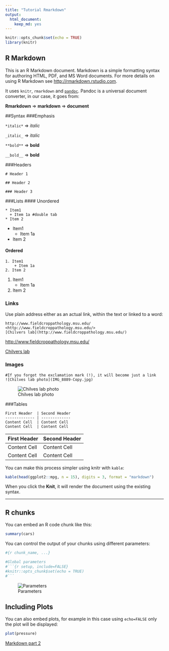 ```yaml
---
title: "Tutorial Rmarkdown"
output: 
  html_document: 
    keep_md: yes
---
```


```r
knitr::opts_chunk$set(echo = TRUE)
library(knitr)
```

## R Markdown

This is an R Markdown document. Markdown is a simple formatting syntax for 
authoring HTML, PDF, and MS Word documents. For more details on using R Markdown 
see <http://rmarkdown.rstudio.com>.

It uses `knitr`, `rmarkdown` and [`pandoc`](http://pandoc.org/).  Pandoc is a 
universal document converter, in our case, it goes from:

**Rmarkdown** => **markdown** => **document**

##Syntax
###Emphasis

`*italic*` => *italic*

`_italic_` => _italic_

`**bold**` => **bold**

`__bold__` => __bold__

###Headers
```
# Header 1

## Header 2

### Header 3
```
###Lists
#### Unordered
```
* Item1
  + Item 1a #double tab
* Item 2
```
* Item1
    + Item 1a
* Item 2

#### Ordered
```
1. Item1
    + Item 1a
2. Item 2
```
1. Item1
    + Item 1a
2. Item 2

### Links
Use plain address either as an actual link, within the text or linked to a word:
```
http://www.fieldcroppathology.msu.edu/
<http://www.fieldcroppathology.msu.edu/>
[Chilvers lab](http://www.fieldcroppathology.msu.edu/)

```

<http://www.fieldcroppathology.msu.edu/>

[Chilvers lab](http://www.fieldcroppathology.msu.edu/)

### Images
```
#If you forgot the exclamation mark (!), it will become just a link
![Chilves lab photo](IMG_8889-Copy.jpg)
```

![Chilves lab photo](IMG_8889-Copy.jpg)


###Tables
```
First Header  | Second Header
------------- | -------------
Content Cell  | Content Cell
Content Cell  | Content Cell
```

First Header  | Second Header
------------- | -------------
Content Cell  | Content Cell
Content Cell  | Content Cell

You can make this process simpler using knitr with `kable`:
```r
kable(head(ggplot2::mpg, n = 15), digits = 3, format = "markdown")
```

When you click the **Knit**, it will render the document using the existing syntax.

__________


## R chunks

You can embed an R code chunk like this:

```r
summary(cars)
```

You can control the output of your chunks using different parameters:
```r
#{r chunk_name, ...}

#Global parameters
#```{r setup, include=FALSE}
#knitr::opts_chunk$set(echo = TRUE)
#```

```

![Parameters](chunk_parameters.png)


## Including Plots
You can also embed plots, for example in this case using `echo=FALSE` only the 
plot will be displayed:

```r
plot(pressure)
```

[Markdown part 2](markdown_p2.md)

